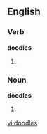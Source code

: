 
== English ==
===Verb===
'''doodles'''
# {{third-person singular of|[[doodle]]}}

===Noun===
'''doodles'''
# {{plural of|[[doodle]]}}

[[vi:doodles]]